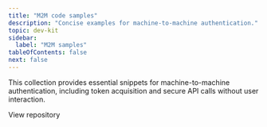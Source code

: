 ```yaml
---
title: "M2M code samples"
description: "Concise examples for machine-to-machine authentication."
topic: dev-kit
sidebar:
  label: "M2M samples"
tableOfContents: false
next: false
---
```


This collection provides essential snippets for machine-to-machine authentication, including token acquisition and secure API calls without user interaction.


<LinkButton href="https://github.com/scalekit-inc/gists/tree/main/m2m" target="_blank" class='sk-secondary' rel="noopener" icon="github">View repository</LinkButton>

